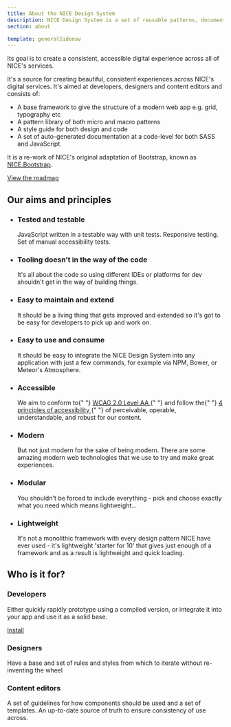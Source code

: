 ```yaml
---
title: About the NICE Design System
description: NICE Design System is a set of reusable patterns, documentation and guidelines for rapid product development.
section: about

template: generalSidenav
---
```


Its goal is to create a consistent, accessible digital experience across all of NICE's services.

It's a source for creating beautiful, consistent experiences across NICE's digital services. It's aimed at developers, designers and content editors and consists of:

- A base framework to give the structure of a modern web app e.g. grid, typography etc
- A pattern library of both micro and macro patterns
- A style guide for both design and code
- A set of auto-generated documentation at a code-level for both SASS and JavaScript.

It is a re-work of NICE's original adaptation of Bootstrap, known as [NICE.Bootstrap](https://github.com/nhsevidence/NICE.Bootstrap).

<a href="{{ site.baseurl }}{% link about/roadmap.md %}" className="btn">
	View the roadmap
</a>
<h2>Our aims and principles</h2>
<ul className="grid">
	<li data-g="12 sm:6 md:4 lg:3">
		<h3 className="h6">Tested and testable</h3>
		<p>
			JavaScript written in a testable way with unit tests. Responsive testing.
			Set of manual accessibility tests.
		</p>
	</li>
	<li data-g="12 sm:6 md:4 lg:3">
		<h3 className="h6">Tooling doesn’t in the way of the code</h3>
		<p>
			It's all about the code so using different IDEs or platforms for dev
			shouldn't get in the way of building things.
		</p>
	</li>
	<li data-g="12 sm:6 md:4 lg:3">
		<h3 className="h6">Easy to maintain and extend</h3>
		<p>
			It should be a living thing that gets improved and extended so it's got to
			be easy for developers to pick up and work on.
		</p>
	</li>
	<li data-g="12 sm:6 md:4 lg:3">
		<h3 className="h6">Easy to use and consume</h3>
		<p>
			It should be easy to integrate the NICE Design System into any application
			with just a few commands, for example via NPM, Bower, or Meteor's
			Atmosphere.
		</p>
	</li>
	<li data-g="12 sm:6 md:4 lg:3">
		<h3 className="h6">Accessible</h3>
		<p>
			We aim to conform to{" "}
			<a
				href="https://www.nice.org.uk/accessibility"
				target="_blank"
				rel="noopener external"
			>
				WCAG 2.0 Level AA
			</a>{" "}
			and follow the{" "}
			<a
				href="https://www.w3.org/TR/UNDERSTANDING-WCAG20/intro.html#introduction-fourprincs-head"
				target="_blank"
				rel="noopener external"
			>
				4 principles of accessibility
			</a>{" "}
			of perceivable, operable, understandable, and robust for our content.
		</p>
	</li>
	<li data-g="12 sm:6 md:4 lg:3">
		<h3 className="h6">Modern</h3>
		<p>
			But not just modern for the sake of being modern. There are some amazing
			modern web technologies that we use to try and make great experiences.
		</p>
	</li>
	<li data-g="12 sm:6 md:4 lg:3">
		<h3 className="h6">Modular</h3>
		<p>
			You shouldn't be forced to include everything - pick and choose exactly
			what you need which means lightweight&hellip;
		</p>
	</li>
	<li data-g="12 sm:6 md:4 lg:3">
		<h3 className="h6">Lightweight</h3>
		<p>
			It's not a monolithic framework with every design pattern NICE have ever
			used - it's lightweight 'starter for 10' that gives just enough of a
			framework and as a result is lightweight and quick loading.
		</p>
	</li>
</ul>

## Who is it for?

<div className="grid">
	<div data-g="12 md:4">
		<h3>Developers</h3>
		<p>
			Either quickly rapidly prototype using a compiled version, or integrate it
			into your app and use it as a solid base.
		</p>
		<p>
			<a
				class="btn"
				href="{{ site.baseurl }}{% link technical/installation.md %}"
			>
				Install
			</a>
		</p>
	</div>
	<div data-g="12 md:4">
		<h3>Designers</h3>
		<p>
			Have a base and set of rules and styles from which to iterate without
			re-inventing the wheel
		</p>
	</div>
	<div data-g="12 md:4">
		<h3>Content editors</h3>
		<p>
			A set of guidelines for how components should be used and a set of
			templates. An up-to-date source of truth to ensure consistency of use
			across.
		</p>
	</div>
</div>
